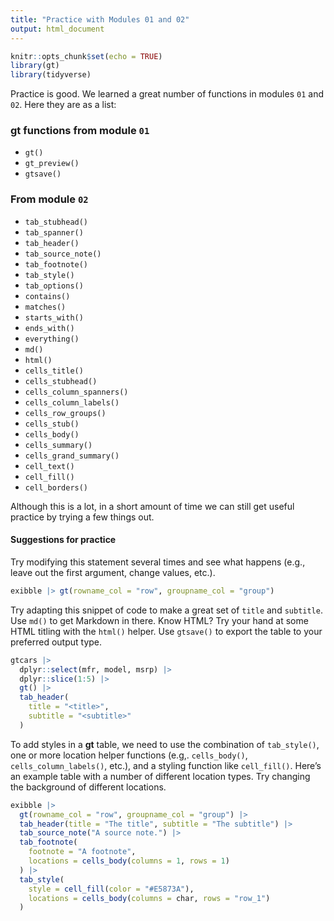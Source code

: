 ```yaml
---
title: "Practice with Modules 01 and 02"
output: html_document
---
```


```r
knitr::opts_chunk$set(echo = TRUE)
library(gt)
library(tidyverse)
```

Practice is good. We learned a great number of functions in modules `01` and `02`. Here they are as a list:

### **gt** functions from module `01`

- `gt()`
- `gt_preview()`
- `gtsave()`

### From module `02`

- `tab_stubhead()`
- `tab_spanner()`
- `tab_header()`
- `tab_source_note()`
- `tab_footnote()`
- `tab_style()`
- `tab_options()`
- `contains()`
- `matches()`
- `starts_with()`
- `ends_with()`
- `everything()`
- `md()`
- `html()`
- `cells_title()`
- `cells_stubhead()`
- `cells_column_spanners()`
- `cells_column_labels()`
- `cells_row_groups()`
- `cells_stub()`
- `cells_body()`
- `cells_summary()`
- `cells_grand_summary()`
- `cell_text()`
- `cell_fill()`
- `cell_borders()`

Although this is a lot, in a short amount of time we can still get useful practice by trying a few things out.

#### Suggestions for practice

Try modifying this statement several times and see what happens (e.g., leave out the first argument, change values, etc.).

```r
exibble |> gt(rowname_col = "row", groupname_col = "group")
```

Try adapting this snippet of code to make a great set of `title` and `subtitle`. Use `md()` to get Markdown in there. Know HTML? Try your hand at some HTML titling with the `html()` helper. Use `gtsave()` to export the table to your preferred output type.

```r
gtcars |>
  dplyr::select(mfr, model, msrp) |>
  dplyr::slice(1:5) |>
  gt() |>
  tab_header(
    title = "<title>",
    subtitle = "<subtitle>"
  )
```

To add styles in a **gt** table, we need to use the combination of `tab_style()`, one or more location helper functions (e.g,. `cells_body()`, `cells_column_labels()`, etc.), and a styling function like `cell_fill()`. Here's an example table with a number of different location types. Try changing the background of different locations.

```r
exibble |>
  gt(rowname_col = "row", groupname_col = "group") |>
  tab_header(title = "The title", subtitle = "The subtitle") |>
  tab_source_note("A source note.") |>
  tab_footnote(
    footnote = "A footnote",
    locations = cells_body(columns = 1, rows = 1)
  ) |>
  tab_style(
    style = cell_fill(color = "#E5873A"),
    locations = cells_body(columns = char, rows = "row_1")
  )
```


